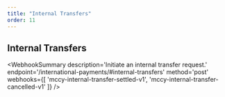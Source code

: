 ---
title: "Internal Transfers"
order: 11
---


## Internal Transfers

<WebhookSummary
  description='Initiate an internal transfer request.'
  endpoint='/international-payments/#internal-transfers'
  method='post'
  webhooks={[
    'mccy-internal-transfer-settled-v1',
    'mccy-internal-transfer-cancelled-v1'
  ]}
/>

<WebhookPlaceholder render='mccy-internal-transfer-settled-v1' />
<WebhookPlaceholder render='mccy-internal-transfer-cancelled-v1' />